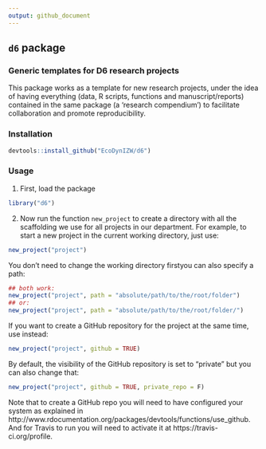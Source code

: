 ```yaml
---
output: github_document
---
```


## `d6` package

### Generic templates for D6 research projects

This package works as a template for new research projects, under the idea of having everything (data, R scripts, functions and manuscript/reports) contained in the same package (a 'research compendium') to facilitate collaboration and promote reproducibility.


### Installation

```r
devtools::install_github("EcoDynIZW/d6")
```


### Usage

1. First, load the package

```r
library("d6")
```

2. Now run the function `new_project` to create a directory with all the scaffolding we use for all projects in our department. For example, to start a new project in the current working directory, just use:

```r
new_project("project")
```

You don't need to change the working directory firstyou can also specify a path:

```r
## both work:
new_project("project", path = "absolute/path/to/the/root/folder")
## or:
new_project("project", path = "absolute/path/to/the/root/folder/")
```

If you want to create a GitHub repository for the project at the same time, use instead:

```r
new_project("project", github = TRUE)
```

By default, the visibility of the GitHub repository is set to "private" but you can also change that:

```r
new_project("project", github = TRUE, private_repo = F)
```

Note that to create a GitHub repo you will need to have configured your system as explained in http://www.rdocumentation.org/packages/devtools/functions/use_github. And for Travis to run you will need to activate it at https://travis-ci.org/profile.

